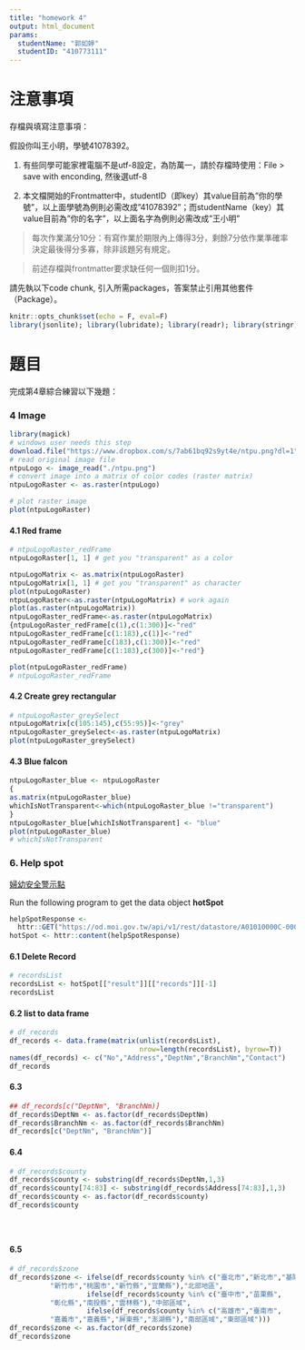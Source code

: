 ```yaml
---
title: "homework 4"
output: html_document
params:
  studentName: "郭如婷"
  studentID: "410773111"
---
```


# 注意事項

存檔與填寫注意事項：

假設你叫王小明，學號41078392。

  1. 有些同學可能家裡電腦不是utf-8設定，為防萬一，請於存檔時使用：File > save with enconding, 然後選utf-8

  2. 本文檔開始的Frontmatter中，studentID（即key）其value目前為"你的學號"，以上面學號為例則必需改成"41078392"；而studentName（key）其value目前為"你的名字"，以上面名字為例則必需改成"王小明"
  
> 每次作業滿分10分：有寫作業於期限內上傳得3分，剩餘7分依作業準確率決定最後得分多寡，除非該題另有規定。

> 前述存檔與frontmatter要求缺任何一個則扣1分。

請先執以下code chunk, 引入所需packages，答案禁止引用其他套件（Package）。
```r
knitr::opts_chunk$set(echo = F, eval=F)
library(jsonlite); library(lubridate); library(readr); library(stringr); library(purrr)
```

# 題目

完成第4章綜合練習以下幾題：

### 4 Image{-}

```r
library(magick)
# windows user needs this step
download.file("https://www.dropbox.com/s/7ab61bq92s9yt4e/ntpu.png?dl=1",destfile = "./ntpu.png",mode = "wb")
# read original image file
ntpuLogo <- image_read("./ntpu.png")
# convert image into a matrix of color codes (raster matrix)
ntpuLogoRaster <- as.raster(ntpuLogo)

# plot raster image
plot(ntpuLogoRaster)
```


#### 4.1 Red frame{-}




```r
# ntpuLogoRaster_redFrame
ntpuLogoRaster[1, 1] # get you "transparent" as a color

ntpuLogoMatrix <- as.matrix(ntpuLogoRaster)
ntpuLogoMatrix[1, 1] # get you "transparent" as character
plot(ntpuLogoRaster)
ntpuLogoRaster<-as.raster(ntpuLogoMatrix) # work again
plot(as.raster(ntpuLogoMatrix))
ntpuLogoRaster_redFrame<-as.raster(ntpuLogoMatrix)
{ntpuLogoRaster_redFrame[c(1),c(1:300)]<-"red"
ntpuLogoRaster_redFrame[c(1:183),c(1)]<-"red"
ntpuLogoRaster_redFrame[c(183),c(1:300)]<-"red"
ntpuLogoRaster_redFrame[c(1:183),c(300)]<-"red"}

plot(ntpuLogoRaster_redFrame)
# ntpuLogoRaster_redFrame
```

#### 4.2 Create grey rectangular{-}

```r
# ntpuLogoRaster_greySelect
ntpuLogoMatrix[c(105:145),c(55:95)]<-"grey"
ntpuLogoRaster_greySelect<-as.raster(ntpuLogoMatrix)
plot(ntpuLogoRaster_greySelect)
```

#### 4.3 Blue falcon{-} 


```r
ntpuLogoRaster_blue <- ntpuLogoRaster
{
as.matrix(ntpuLogoRaster_blue)
whichIsNotTransparent<-which(ntpuLogoRaster_blue !="transparent") 
}
ntpuLogoRaster_blue[whichIsNotTransparent] <- "blue"
plot(ntpuLogoRaster_blue)
# whichIsNotTransparent
```

### 6. Help spot{-}
[婦幼安全警示點](https://data.gov.tw/dataset/6247)

Run the following program to get the data object **hotSpot**
```r
helpSpotResponse <- 
  httr::GET("https://od.moi.gov.tw/api/v1/rest/datastore/A01010000C-000628-063",content_type_json())
hotSpot <- httr::content(helpSpotResponse)
```

#### 6.1 Delete Record{-}

```r
# recordsList
recordsList <- hotSpot[["result"]][["records"]][-1]
recordsList

```


#### 6.2 list to data frame{-}

```r
# df_records
df_records <- data.frame(matrix(unlist(recordsList),
                                nrow=length(recordsList), byrow=T))
names(df_records) <- c("No","Address","DeptNm","BranchNm","Contact")
df_records
```

#### 6.3{-}
 

```r
## df_records[c("DeptNm", "BranchNm)]
df_records$DeptNm <- as.factor(df_records$DeptNm)
df_records$BranchNm <- as.factor(df_records$BranchNm)
df_records[c("DeptNm", "BranchNm")]
```

#### 6.4{-}

```r

# df_records$county
df_records$county <- substring(df_records$DeptNm,1,3)
df_records$county[74:83] <- substring(df_records$Address[74:83],1,3)
df_records$county <- as.factor(df_records$county)
df_records$county





```

#### 6.5{-}

```r





# df_records$zone
df_records$zone <- ifelse(df_records$county %in% c("臺北市","新北市","基隆市",
          "新竹市","桃園市","新竹縣","宜蘭縣"),"北部地區",
                   ifelse(df_records$county %in% c("臺中市","苗栗縣",
          "彰化縣","南投縣","雲林縣"),"中部區域",
                   ifelse(df_records$county %in% c("高雄市","臺南市",
          "嘉義市","嘉義縣","屏東縣","澎湖縣"),"南部區域","東部區域")))
df_records$zone <- as.factor(df_records$zone)
df_records$zone







```


